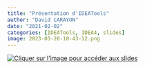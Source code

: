 ```yaml
---
title: "Présentation d'IDEATools"
author: "David CARAYON"
date: "2021-02-02"
categories: [IDEATools, IDEA4, slides]
image: 2023-03-20-10-43-12.png
---
```


[![Cliquer sur l'image pour accéder aux slides](2023-03-20-10-43-12.png)](https://forgemia.inra.fr/david.carayon/slides/-/raw/main/teaching/2021-02-02_presentation_ideatools_fr/slides_ideatools_fr.pdf)